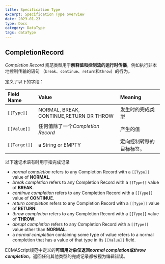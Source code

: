 ```yaml
---
title: Specification Type
excerpt: Specification Type overview
date: 2023-01-23
type: Docs
category: DataType
tags: dataType
---
```



## CompletionRecord


*Completion Record* 规范类型用于**解释值和控制流的运行时传播**，例如执行非本地控制传输的语句
（`break`、`continue`、`return`和`throw`）的行为。

定义了以下的字段：

| Field Name	         | Value	            | Meaning                |
| :------------------- | :----------------- | :----------------------|
| `[[Type]]`           | NORMAL, BREAK, CONTINUE,RETURN OR THROW | 发生时的完成类型 |
| `[[Value]]`          | 任何值除了一个*Completion Record* | 产生的值 |
| `[[Target]]`         | a String or EMPTY  | 定向控制转移的目标标签。 |

以下速记术语有时用于指完成记录

- *normal completion* refers to any Completion Record with a `[[Type]]` value of **NORMAL**.
- *break completion* refers to any Completion Record with a `[[Type]]` value of **BREAK**.
- *continue completion* refers to any Completion Record with a `[[Type]]` value of **CONTINUE**.
- *return completion* refers to any Completion Record with a `[[Type]]` value of **RETURN**.
- *throw completion* refers to any Completion Record with a `[[Type]]` value of **THROW**.
- *abrupt completion* refers to any Completion Record with a `[[Type]]` value other than **NORMAL**.
- a *normal completion* containing some type of value refers to a normal completion that has a value of that type in its `[[Value]]` field.

ECMAScript规范中定义的**可调用对象仅返回*normal completion*或*throw completion***。返回任何其他类型的完成记录都被视为编辑错误。